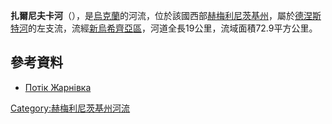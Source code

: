 '''扎爾尼夫卡河'''（{{lang-uk|Жарнівка}}），是[[烏克蘭|烏克蘭]]的河流，位於該國西部[[赫梅利尼茨基州|赫梅利尼茨基州]]，屬於[[德涅斯特河|德涅斯特河]]的左支流，流經[[新烏希齊亞區|新烏希齊亞區]]，河道全長19公里，流域面積72.9平方公里。

==參考資料==
*[https://web.archive.org/web/20160324180453/http://vodgosp.km.ua/water-resources.php Потік Жарнівка]

{{DEFAULTSORT:Жарнівка}}
[[Category:赫梅利尼茨基州河流|Category:赫梅利尼茨基州河流]]


{{Ukraine-river-stub}}